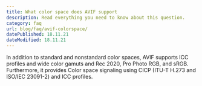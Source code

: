 ```yaml
---
title: What color space does AVIF support
description: Read everything you need to know about this question.
category: faq
url: blog/faq/avif-colorspace/
datePublished: 18.11.21
dateModified: 18.11.21
---
```


In addition to standard and nonstandard color spaces, AVIF supports ICC profiles and wide color gamuts and Rec 2020, Pro Photo RGB, and sRGB. Furthermore, it provides Color space signaling using CICP (ITU-T H.273 and ISO/IEC 23091-2) and ICC profiles.
